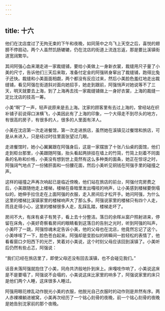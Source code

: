 ```yaml
---
---
---
```

title: 十六
---



他们在沈店度过了无拘无束的下午和夜晚，如同笼中之鸟飞上天空之后，喜悦的翅膀不停扇动，两个人虽然饥肠辘辘，仍在沈店的街道上流连忘返，那是要比溪镇街道宽阔繁华。

其间阿强心血来潮走进一家裁缝铺，要给小美做上一身新衣裳，裁缝用尺子量了小美的尺寸，告诉他们三天后来取，准备付定金的阿强转身窜出了裁缝铺，跑得比兔子还快。裁缝和小美面面相觑，两个都没有反应过来，然后小美脸色羞红地走出裁缝铺，看见阿强在街道斜对面向她招手，她走到跟前，阿强悄声对她说等不了三天，明天就要去上海，到了上海再去找一家裁缝铺做上一身好衣裳，上海的裁缝一定比沈店的技高一筹。

小美“啊”了一声，轻声说原来是去上海。沈家的顾客里有去过上海的，曾经站在织补铺子前说得口沫横飞，小美因此有了上海的印象，一个大得走不到尽头的地方，有很高的房子，有很多的人，很多的人里面有洋人。

小美在沈店第一次走进餐馆，第一次走进旅店，虽然她在溪镇见过餐馆和旅店，可是从未进入，只是经过时往里面张望过几眼。

走进餐馆时，她小心翼翼跟在阿强身后，这是一家摆放了十张八仙桌的面馆，他们走到柜台那里，小美跟随阿强，抬头看起两排挂在墙上的竹简，竹简上刻着不同面条的名称和价格，小美没有想到世上竟然有这么多种类的面条，她正在惊讶之时，阿强阔气地点了一份猪肝面和一份腰花面，然后小美听见铜钱在阿强手里的碰撞之声。

这样的碰撞之声再次响起已是临近傍晚，他们站在旅店的前台，阿强付完房费之后，小美跟随他走上楼梯，楼梯在昏暗里发出嘎吱的响声，让小美感到楼梯要倒塌似的，她伸手拉住走在上面阿强的衣服，走入房间后才松开手。她问阿强，为什么这里的楼梯比溪镇家里的楼梯响声大了那么多。阿强说家里的楼梯只有四个人走，而且走得小心，这里的楼梯很多人走，乱踩乱踏，楼梯走坏了。

房间不大，有床有桌子有凳子，看上去十分整洁。落日的余晖从窗户照射进来，停留在床角，小美好奇察看房间的眼睛看到这落日的告别之光时，听到阿强的叫声，小美吓了一跳，阿强惊魂未定告诉小美，他的父母也在沈店，他竟然忘记了这个。小美哆嗦了一下，脸色苍白起来。阿强却是变脸似的转瞬间一脸轻松的表情了，他看看窗口夕阳西下的光芒，笑着对小美说，这个时刻父母应该回到溪镇了。小美听后仍然有些忐忑，阿强说：

“我们已经在旅店里了，即使父母还没有回去溪镇，也不会碰见我们。”

话音未落阿强就抱住了小美，同舟共济般地扑到床上。床嘎吱作响了，小美说这床是不是要塌了，阿强说不会塌的，小美说这床比家里的响多了，阿强说家里的床只是他们两个人睡，这床很多人睡过。

阿强用眼花缭乱动作脱光小美的衣服，他脱光自己衣服时的动作则是井然有序。两人赤裸裸躺进被窝，小美再次经历了一个铭心刻骨的夜晚，前一个铭心刻骨的夜晚是她告别沈家前的那个夜晚。